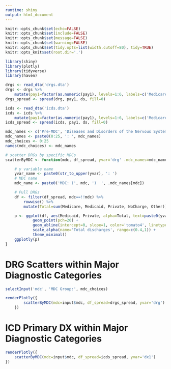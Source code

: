 ```yaml
---
runtime: shiny
output: html_document
---
```



```r
knitr::opts_chunk$set(echo=FALSE)
knitr::opts_chunk$set(include=FALSE)
knitr::opts_chunk$set(message=FALSE)
knitr::opts_chunk$set(warning=FALSE)
knitr::opts_chunk$set(tidy.opts=list(width.cutoff=80), tidy=TRUE)
knitr::opts_knit$set(root.dir='.')
```

```r
library(shiny)
library(plotly)
library(tidyverse)
library(haven)
```

```r
drgs <- read_dta('drgs.dta')
drgs <- drgs %>%
    mutate(pay1=factor(as.numeric(pay1), levels=1:6, labels=c('Medicare', 'Medicaid', 'Private', 'SelfPay', 'NoCharge', 'Other'), ordered=FALSE))
drgs_spread <- spread(drg, pay1, ds, fill=0)

icds <- read_dta('icds.dta')
icds <- icds %>%
    mutate(pay1=factor(as.numeric(pay1), levels=1:6, labels=c('Medicare', 'Medicaid', 'Private', 'SelfPay', 'NoCharge', 'Other'), ordered=FALSE))
icds_spread <- spread(icds, pay1, ds, fill=0)

mdc_names <- c('Pre-MDC', 'Diseases and Disorders of the Nervous System', 'Diseases and Disorders of the Eye', 'Diseases and Disorders of the Ear, Nose, Mouth And Throat', 'Diseases and Disorders of the Respiratory System', 'Diseases and Disorders of the Circulatory System', 'Diseases and Disorders of the Digestive System', 'Diseases and Disorders of the Hepatobiliary System And Pancreas', 'Diseases and Disorders of the Musculoskeletal System And Connective Tissue', 'Diseases and Disorders of the Skin, Subcutaneous Tissue And Breast', 'Diseases and Disorders of the Endocrine, Nutritional And Metabolic System', 'Diseases and Disorders of the Kidney And Urinary Tract', 'Diseases and Disorders of the Male Reproductive System', 'Diseases and Disorders of the Female Reproductive System', 'Pregnancy, Childbirth And Puerperium', 'Newborn And Other Neonates (Perinatal Period)', 'Diseases and Disorders of the Blood and Blood Forming Organs and Immunological Disorders', 'Myeloproliferative DDs (Poorly Differentiated Neoplasms)', 'Infectious and Parasitic DDs (Systemic or unspecified sites)', 'Mental Diseases and Disorders', 'Alcohol/Drug Use or Induced Mental Disorders', 'Injuries, Poison And Toxic Effect of Drugs', 'Burns', 'Factors Influencing Health Status and Other Contacts with Health Services', 'Multiple Significant Trauma', 'Human Immunodeficiency Virus Infection')
mdc_names <- paste0(0:25, ': ', mdc_names)
mdc_choices <- 0:25
names(mdc_choices) <- mdc_names
```

```r
# scatter DRGs by specific MDCs
scatterByMDC <- function(mdc, df_spread, yvar='drg' .mdc_names=mdc_names) {

    # y variable name
    yvar_name <- paste0(str_to_upper(yvar), ': ')
    # MDC name
    mdc_name <- paste0('MDC: (', mdc, ')  ', .mdc_names[mdc])

    # Pull DRGs
    df <- filter(df_spread, mdc==!!mdc) %>%
        rowwise() %>%
        mutate(Total=sum(Medicare, Medicaid, Private, NoCharge, Other))

    p <- ggplot(df, aes(Medicaid, Private, alpha=Total, text=paste0(yvar_name, !!yvar))) +
            geom_point(pch=20) +
            geom_abline(intercept=0, slope=1, color='tomato4', linetype='dashed', alpha=0.6) +
            scale_alpha(name='Total discharges', range=c(0.4,1)) +
            theme_minimal()
    ggplotly(p)
}
```


# DRG Scatters within Major Diagnostic Categories
```r
selectInput('mdc', 'MDC Group:', mdc_choices)
```

```r
renderPlotly({
        scatterByMDC(mdc=input$mdc, df_spread=drgs_spread, yvar='drg')
    })
```

# ICD Primary DX within Major Diagnostic Categories
```r
renderPlotly({
    scatterByMDC(mdc=input$mdc, df_spread=icds_spread, yvar='dx1')
})
```
